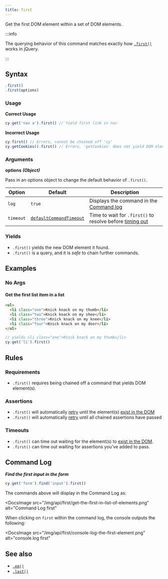 ```yaml
---
title: first
---
```


Get the first DOM element within a set of DOM elements.

:::info

The querying behavior of this command matches exactly how
[`.first()`](http://api.jquery.com/first) works in jQuery.

:::

## Syntax

```javascript
.first()
.first(options)
```

### Usage

**<Icon name="check-circle" color="green" /> Correct Usage**

```javascript
cy.get('nav a').first() // Yield first link in nav
```

**<Icon name="exclamation-triangle" color="red" /> Incorrect Usage**

```javascript
cy.first() // Errors, cannot be chained off 'cy'
cy.getCookies().first() // Errors, 'getCookies' does not yield DOM element
```

### Arguments

**<Icon name="angle-right" /> options** **_(Object)_**

Pass in an options object to change the default behavior of `.first()`.

| Option    | Default                                                              | Description                                                                              |
| --------- | -------------------------------------------------------------------- | ---------------------------------------------------------------------------------------- |
| `log`     | `true`                                                               | Displays the command in the [Command log](/guides/core-concepts/cypress-app#Command-Log) |
| `timeout` | [`defaultCommandTimeout`](/guides/references/configuration#Timeouts) | Time to wait for `.first()` to resolve before [timing out](#Timeouts)                    |

### Yields [<Icon name="question-circle"/>](/guides/core-concepts/introduction-to-cypress#Subject-Management)

- `.first()` yields the new DOM element it found.
- `.first()` is a query, and it is _safe_ to chain further commands.

## Examples

### No Args

#### Get the first list item in a list

```html
<ul>
  <li class="one">Knick knack on my thumb</li>
  <li class="two">Knick knack on my shoe</li>
  <li class="three">Knick knack on my knee</li>
  <li class="four">Knick knack on my door</li>
</ul>
```

```javascript
// yields <li class="one">Knick knack on my thumb</li>
cy.get('li').first()
```

## Rules

### Requirements [<Icon name="question-circle"/>](/guides/core-concepts/introduction-to-cypress#Chains-of-Commands)

- `.first()` requires being chained off a command that yields DOM element(s).

### Assertions [<Icon name="question-circle"/>](/guides/core-concepts/introduction-to-cypress#Assertions)

- `.first()` will automatically [retry](/guides/core-concepts/retry-ability)
  until the element(s)
  [exist in the DOM](/guides/core-concepts/introduction-to-cypress#Default-Assertions)</li><li>`.first()`
  will automatically [retry](/guides/core-concepts/retry-ability) until all
  chained assertions have passed

### Timeouts [<Icon name="question-circle"/>](/guides/core-concepts/introduction-to-cypress#Timeouts)

- `.first()` can time out waiting for the element(s) to
  [exist in the DOM](/guides/core-concepts/introduction-to-cypress#Default-Assertions).</li><li>`.first()`
  can time out waiting for assertions you've added to pass.

## Command Log

**_Find the first input in the form_**

```javascript
cy.get('form').find('input').first()
```

The commands above will display in the Command Log as:

<DocsImage
  src="/img/api/first/get-the-first-in-list-of-elements.png"
  alt="Command Log first"
></DocsImage>

When clicking on `first` within the command log, the console outputs the
following:

<DocsImage
  src="/img/api/first/console-log-the-first-element.png"
  alt="console.log first"
></DocsImage>

## See also

- [`.eq()`](/api/commands/eq)
- [`.last()`](/api/commands/last)
